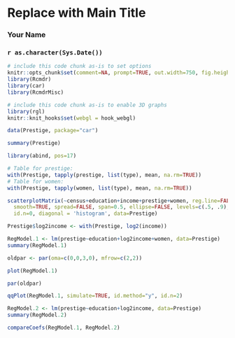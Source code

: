 <!-- R Commander Markdown Template -->

Replace with Main Title
=======================

### Your Name

### `r as.character(Sys.Date())`

```r
# include this code chunk as-is to set options
knitr::opts_chunk$set(comment=NA, prompt=TRUE, out.width=750, fig.height=8, fig.width=8)
library(Rcmdr)
library(car)
library(RcmdrMisc)
```


```r
# include this code chunk as-is to enable 3D graphs
library(rgl)
knitr::knit_hooks$set(webgl = hook_webgl)
```


```r
data(Prestige, package="car")
```

```r
summary(Prestige)
```


```r
library(abind, pos=17)
```


```r
# Table for prestige:
with(Prestige, tapply(prestige, list(type), mean, na.rm=TRUE))
# Table for women:
with(Prestige, tapply(women, list(type), mean, na.rm=TRUE))
```

```r
scatterplotMatrix(~census+education+income+prestige+women, reg.line=FALSE, 
  smooth=TRUE, spread=FALSE, span=0.5, ellipse=FALSE, levels=c(.5, .9), 
  id.n=0, diagonal = 'histogram', data=Prestige)
```

```r
Prestige$log2income <- with(Prestige, log2(income))
```

```r
RegModel.1 <- lm(prestige~education+log2income+women, data=Prestige)
summary(RegModel.1)
```

```r
oldpar <- par(oma=c(0,0,3,0), mfrow=c(2,2))
```


```r
plot(RegModel.1)
```


```r
par(oldpar)
```


```r
qqPlot(RegModel.1, simulate=TRUE, id.method="y", id.n=2)
```

```r
RegModel.2 <- lm(prestige~education+log2income, data=Prestige)
summary(RegModel.2)
```

```r
compareCoefs(RegModel.1, RegModel.2)
```

